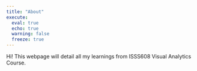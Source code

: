 ```yaml
---
title: "About"
execute: 
  eval: true
  echo: true
  warning: false
  freeze: true
---
```


Hi! This webpage will detail all my learnings from ISSS608 Visual Analytics Course.
